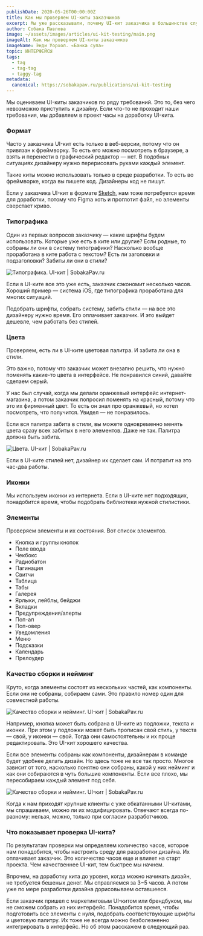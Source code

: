 ```yaml
---
publishDate: 2020-05-26T00:00:00Z
title: Как мы проверяем UI-киты заказчиков
excerpt: Мы уже рассказывали, почему UI-кит заказчика в большинстве случаев нужно дорабатывать. Осталось разобраться, как оценить масштаб изменений на старте проекта и сразу заложить время на них в бюджет. Потому что, если не заложить, вам придется потратить дизайн-часы на предпроектную подготовку. И все это вы будете делать за свой счет.
author: Собака Павлова
image: ~/assets/images/articles/ui-kit-testing/main.png
imageAlt: Как мы проверяем UI-киты заказчиков
imageName: Энди Уорхол. «Банка супа»
topic: ИНТЕРФЕЙСЫ
tags:
  - tag
  - tag-tag
  - taggy-tag
metadata:
  canonical: https://sobakapav.ru/publications/ui-kit-testing
---
```



Мы оцениваем UI-киты заказчиков по ряду требований. Это то, без чего невозможно приступить к дизайну. Если что-то не проходит наши требования, мы добавляем в проект часы на доработку UI-кита.

### Формат

Часто у заказчика UI-кит есть только в веб-версии, потому что он привязан к фреймворку. То есть его можно посмотреть в браузере, а взять и перенести в графический редактор — нет. В подобных ситуациях дизайнеру нужно перерисовать руками каждый элемент.

Такие киты можно использовать только в среде разработки. То есть во фреймворке, когда вы пишете код. Дизайнеры код не пишут.

Если у заказчика UI-кит в формате [Sketch](https://www.sketch.com/), нам тоже потребуется время для доработки, потому что Figma хоть и проглотит файл, но элементы сверстает криво.

### Типографика

Один из первых вопросов заказчику — какие шрифты будем использовать. Которые уже есть в ките или другие? Если родные, то собраны ли они в систему типографики? Насколько вообще проработана в ките работа с текстом? Есть ли заголовки и подзаголовки? Забиты ли они в стили?

![Типографика. UI-кит | SobakaPav.ru](~/assets/images/articles/ui-kit-testing/1.png)

Если в UI-ките все это уже есть, заказчик сэкономит несколько часов. Хороший пример — система iOS, где типографика проработана для многих ситуаций.

Подобрать шрифты, собрать систему, забить стили — на все это дизайнеру нужно время. Его оплачивает заказчик. И это выйдет дешевле, чем работать без стилей.

### Цвета

Проверяем, есть ли в UI-ките цветовая палитра. И забита ли она в стили.

Это важно, потому что заказчик может внезапно решить, что нужно поменять какие-то цвета в интерфейсе. Не понравился синий, давайте сделаем серый.

У нас был случай, когда мы делали оранжевый интерфейс интернет-магазина, а потом заказчик попросил поменять на красный, потому что это их фирменный цвет. То есть он знал про оранжевый, но хотел посмотреть, что получится. Увидел — не понравилось.

Если вся палитра забита в стили, вы можете одновременно менять цвета сразу всех забитых в него элементов. Даже не так. Палитра должна быть забита.

![Цвета. UI-кит | SobakaPav.ru](~/assets/images/articles/ui-kit-testing/2.png)

Если в UI-ките стилей нет, дизайнер их сделает сам. И потратит на это час-два работы.

### Иконки

Мы используем иконки из интернета. Если в UI-ките нет подходящих, понадобится время, чтобы подобрать библиотеки нужной стилистики.

### Элементы

Проверяем элементы и их состояния. Вот список элементов.

- Кнопка и группы кнопок
- Поле ввода
- Чекбокс
- Радиобатон
- Пагинация
- Свитчи
- Таблица
- Табы
- Галерея
- Ярлыки, лейблы, бейджи
- Вкладки
- Предупреждения/алерты
- Поп-ап
- Поп-овер
- Уведомления
- Меню
- Подсказки
- Календарь
- Прелоудер

### Качество сборки и нейминг

Круто, когда элементы состоят из нескольких частей, как компоненты. Если они не собраны, собираем сами. Это правило номер один для совместной работы.

![Качество сборки и нейминг. UI-кит | SobakaPav.ru](~/assets/images/articles/ui-kit-testing/3.png)

Например, кнопка может быть собрана в UI-ките из подложки, текста и иконки. При этом у подложки может быть прописан свой стиль, у текста — свой, у иконки — свой. Тогда они самостоятельны и их проще редактировать. Это UI-кит хорошего качества.

Если все элементы собраны как компоненты, дизайнерам в команде будет удобнее делать дизайн. Но здесь тоже не все так просто. Многое зависит от того, насколько понятно они собраны, какой у них нейминг и как они собираются в чуть большие компоненты. Если все плохо, мы пересобираем каждый элемент под себя.

![Качество сборки и нейминг. UI-кит | SobakaPav.ru](~/assets/images/articles/ui-kit-testing/4.png)

Когда к нам приходят крупные клиенты с уже обкатанными UI-китами, мы спрашиваем, можно ли их модифицировать. Отвечают всегда по-разному: нельзя, можно, только при согласии разработчиков.

### Что показывает проверка UI-кита?

По результатам проверки мы определяем количество часов, которое нам понадобится, чтобы настроить среду для разработки дизайна. Их оплачивает заказчик. Это количество часов еще и влияет на старт проекта. Чем качественнее UI-кит, тем быстрее мы начнем.

Впрочем, на доработку кита до уровня, когда можно начинать дизайн, не требуется бешеных денег. Мы справляемся за 3−5 часов. А потом уже по мере разработки дизайна дорисовываем оставшееся.

Если заказчик пришел с маркетинговым UI-китом или брендбуком, мы не сможем собрать из них интерфейс. Понадобится время, чтобы подготовить все элементы с нуля, подобрать соответствующие шрифты и цветовую палитру. Их тоже не всегда можно безболезненно интегрировать в интерфейс. Но об этом расскажем в следующий раз.

